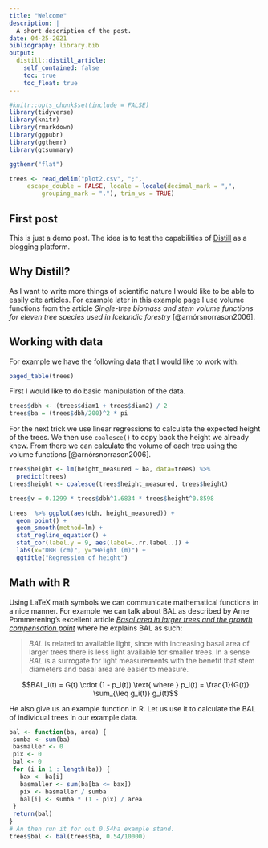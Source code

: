 ```yaml
---
title: "Welcome"
description: |
  A short description of the post.
date: 04-25-2021
bibliography: library.bib
output:
  distill::distill_article:
    self_contained: false
    toc: true
    toc_float: true
---
```


```r
#knitr::opts_chunk$set(include = FALSE)
library(tidyverse)
library(knitr)
library(rmarkdown)
library(ggpubr)
library(ggthemr)
library(gtsummary)

ggthemr("flat")

trees <- read_delim("plot2.csv", ";", 
     escape_double = FALSE, locale = locale(decimal_mark = ",", 
         grouping_mark = "."), trim_ws = TRUE)
```

## First post

This is just a demo post. The idea is to test the capabilities of [Distill](https://rstudio.github.io/distill) as a blogging platform.

## Why Distill?

As I want to write more things of scientific nature I would like to be able to easily cite articles. For example later in this example page I use volume functions from the article *Single-tree biomass and stem volume functions for eleven tree species used in Icelandic forestry* [@arnórsnorrason2006].

## Working with data

For example we have the following data that I would like to work with.

```r
paged_table(trees)
```

First I would like to do basic manipulation of the data.

```r
trees$dbh <- (trees$diam1 + trees$diam2) / 2
trees$ba = (trees$dbh/200)^2 * pi
```

For the next trick we use linear regressions to calculate the expected height of the trees. We then use `coalesce()` to copy back the height we already knew. From there we can calculate the volume of each tree using the volume functions [@arnórsnorrason2006].

```r
trees$height <- lm(height_measured ~ ba, data=trees) %>% 
  predict(trees)
trees$height <- coalesce(trees$height_measured, trees$height)

trees$v = 0.1299 * trees$dbh^1.6834 * trees$height^0.8598
```


```r
trees  %>% ggplot(aes(dbh, height_measured)) + 
  geom_point() +
  geom_smooth(method=lm) +
  stat_regline_equation() +
  stat_cor(label.y = 9, aes(label=..rr.label..)) +
  labs(x="DBH (cm)", y="Height (m)") +
  ggtitle("Regression of height")
```

## Math with R

Using LaTeX math symbols we can communicate mathematical functions in a nice manner. For example we can talk about BAL as described by Arne Pommerening's excellent article *[Basal area in larger trees and the growth compensation point](https://blogg.slu.se/forest-biometrics/2017/05/26/basal-area-in-larger-trees-and-the-growth-compensation-point/)* where he explains BAL as such:

> _BAL_ is related to available light, since with increasing basal area of larger trees there is less light available for smaller trees. In a sense _BAL_ is a surrogate for light measurements with the benefit that stem diameters and basal area are easier to measure.

$$BAL_i(t) = G(t) \cdot (1 - p_i(t)) \text{ where } p_i(t) = \frac{1}{G(t)} \sum_{\leq g_i(t)} g_i(t)$$

He also give us an example function in R. Let us use it to calculate the BAL of individual trees in our example data.

```r
bal <- function(ba, area) {
 sumba <- sum(ba)
 basmaller <- 0
 pix <- 0
 bal <- 0
 for (i in 1 : length(ba)) {
   bax <- ba[i]
   basmaller <- sum(ba[ba <= bax])
   pix <- basmaller / sumba
   bal[i] <- sumba * (1 - pix) / area
 }
 return(bal)
}
# An then run it for out 0.54ha example stand.
trees$bal <- bal(trees$ba, 0.54/10000)
```

